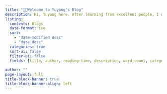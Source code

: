 ```yaml
---
title: "👋🏻Welcome to Yuyang's Blog"
description: Hi, Yuyang here. After learning from excellent people, I want to share my thoughts and experiences with you to contribute a little to the community. I hope you can find something useful here.  HAPPY LEARNING😁😁!!!
listing:
  contents: Blogs
  date-format: iso
  sort: 
    - "date-modified desc"
    - "date desc"
  categories: true
  sort-ui: false
  filter-ui: false
  fields: [title, author, reading-time, description, word-count, categories, file-modified]
  
author: ""
page-layout: full
title-block-banner: true
title-block-banner-align: left
---
```

